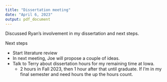 ```yaml
---
title: "Dissertation meeting"
date: "April 6, 2023"
output: pdf_document
---
```


Discussed Ryan's involvement in my dissertation and next steps.

Next steps

- Start literature review
- In next meeting, Joe will propose a couple of ideas.
- Talk to Terry about dissertation hours for my remaining time at Iowa.
    - 2 hours in Fall 2023, then 1 hour after that until graduate. If I'm in my final semester and need hours the up the hours count.